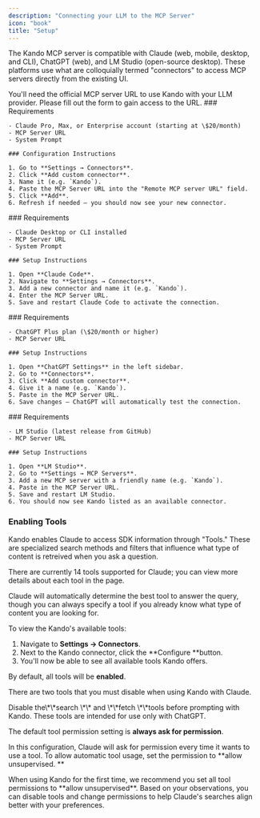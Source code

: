 ```yaml
---
description: "Connecting your LLM to the MCP Server"
icon: "book"
title: "Setup"
---
```


The Kando MCP server is compatible with Claude (web, mobile, desktop, and CLI), ChatGPT (web), and LM Studio (open-source desktop). These platforms use what are colloquially termed "connectors" to access MCP servers directly from the existing UI.

<Note>
  You'll need the official MCP server URL to use Kando with your LLM provider. Please fill out the form to gain access to the URL.
</Note>

<Tabs>
  <Tab title="Claude">
    ### Requirements

    - Claude Pro, Max, or Enterprise account (starting at \$20/month)
    - MCP Server URL
    - System Prompt

    ### Configuration Instructions

    1. Go to **Settings → Connectors**.
    2. Click **Add custom connector**.
    3. Name it (e.g. `Kando`).
    4. Paste the MCP Server URL into the "Remote MCP server URL" field.
    5. Click **Add**.
    6. Refresh if needed — you should now see your new connector.
  </Tab>
  <Tab title="Claude Code">
    ### Requirements

    - Claude Desktop or CLI installed
    - MCP Server URL
    - System Prompt

    ### Setup Instructions

    1. Open **Claude Code**.
    2. Navigate to **Settings → Connectors**.
    3. Add a new connector and name it (e.g. `Kando`).
    4. Enter the MCP Server URL.
    5. Save and restart Claude Code to activate the connection.
  </Tab>
  <Tab title="ChatGPT">
    ### Requirements

    - ChatGPT Plus plan (\$20/month or higher)
    - MCP Server URL

    ### Setup Instructions

    1. Open **ChatGPT Settings** in the left sidebar.
    2. Go to **Connectors**.
    3. Click **Add custom connector**.
    4. Give it a name (e.g. `Kando`).
    5. Paste in the MCP Server URL.
    6. Save changes — ChatGPT will automatically test the connection.
  </Tab>
  <Tab title="LM Studio">
    ### Requirements

    - LM Studio (latest release from GitHub)
    - MCP Server URL

    ### Setup Instructions

    1. Open **LM Studio**.
    2. Go to **Settings → MCP Servers**.
    3. Add a new MCP server with a friendly name (e.g. `Kando`).
    4. Paste in the MCP Server URL.
    5. Save and restart LM Studio.
    6. You should now see Kando listed as an available connector.
  </Tab>
</Tabs>

### Enabling Tools

Kando enables Claude to access SDK information through "Tools." These are specialized search methods and filters that influence what type of content is retreived when you ask a question.

There are currently 14 tools supported for Claude; you can view more details about each tool in the page.

<Tip>
  Claude will automatically determine the best tool to answer the query, though you can always specify a tool if you already know what type of content you are looking for.
</Tip>

To view the Kando's available tools:

1. Navigate to **Settings → Connectors**.
2. Next to the Kando connector, click the \*\*Configure \*\*button.
3. You'll now be able to see all available tools Kando offers.

By default, all tools will be **enabled**.

There are two tools that you must disable when using Kando with Claude.

<Warning>
  Disable the\*\*search \*\* and \*\*fetch \*\*tools before prompting with Kando. These tools are intended for use only with ChatGPT.
</Warning>

The default tool permission setting is **always ask for permission**.

In this configuration, Claude will ask for permission every time it wants to use a tool. To allow automatic tool usage, set the permission to \*\*allow unsupervised. \*\*

<Tip>
  When using Kando for the first time, we recommend you set all tool permissions to **allow unsupervised**. Based on your observations, you can disable tools and change permissions to help Claude's searches align better with your preferences.
</Tip>